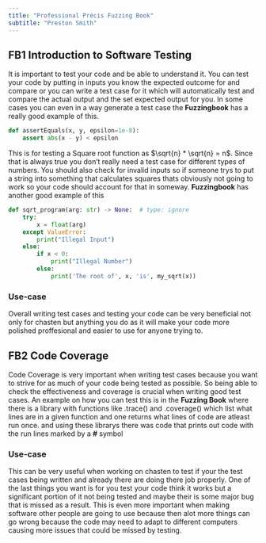 ```yaml
---
title: "Professional Précis Fuzzing Book"
subtitle: "Preston Smith"
---
```


## **FB1** Introduction to Software Testing

It is important to test your code and be able to understand it. You can test your code by
putting in inputs you know the expected outcome for and compare or you can write a test
case for it which will automatically test and compare the actual output and the set expected
output for you. In some cases you can even in a way generate a test case the **Fuzzingbook**
has a really good example of this.

```python
def assertEquals(x, y, epsilon=1e-8):
    assert abs(x - y) < epsilon
```
This is for testing a Square root function as $\sqrt{n} * \sqrt{n} = n$.
Since that is always true you don't really need a test case for different types
of numbers. You should also check for invalid inputs so if someone trys to put
a string into something that calculates squares thats obviously not going to
work so your code should account for that in someway. **Fuzzingbook** has another
good example of this

```python
def sqrt_program(arg: str) -> None:  # type: ignore
    try:
        x = float(arg)
    except ValueError:
        print("Illegal Input")
    else:
        if x < 0:
            print("Illegal Number")
        else:
            print('The root of', x, 'is', my_sqrt(x))
```

### Use-case
Overall writing test cases and testing your code can be very beneficial not only
for chasten but anything you do as it will make your code more polished proffesional
and easier to use for anyone trying to.

## **FB2** Code Coverage

Code Coverage is very important when writing test cases because you want to strive
for as much of your code being tested as possible. So being able to check the
effectiveness and coverage is crucial when writing good test cases. An example on
how you can test this is in the **Fuzzing Book** where there is a library with functions
like .trace() and .coverage() which list what lines are in a given function and one
returns what lines of code are atleast run once. and using these librarys there was
code that prints out code with the run lines marked by a **#** symbol

### Use-case

This can be very useful when working on chasten to test if your the test cases being
written and already there are doing there job properly. One of the last things you
want is for you test your code think it works but a significant portion of it not
being tested and maybe their is some major bug that is missed as a result. This is
even more important when making software other people are going to use because then
alot more things can go wrong because the code may need to adapt to different computers
causing more issues that could be missed by testing.